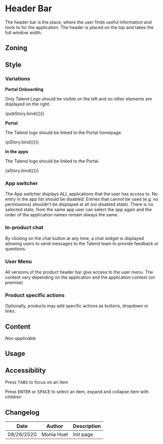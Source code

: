 




<Meta title="Components/HeaderBar" />

# Header Bar

The header bar is the place, where the user finds useful information and tools to for the application.
The header is placed on the top and takes the full window width.

## Zoning

<FigmaImage src="https://www.figma.com/file/2Sw2IvUHZ9F2srJ3L8AWxr/%F0%9F%93%90-Zoning?node-id=10%3A88" alt="zoning image for headerbar" />

## Style

### Variations

**Portal Onboarding**

Only Talend Logo should be visible on the left and no other elements are displayed on the right.

<Canvas>
	<Story name="portal-onboarding">{pobStory.bind({})}</Story>
</Canvas>

**Portal**

The Talend logo should be linked to the Portal homepage.

<Canvas>
	<Story name="portal">{pStory.bind({})}</Story>
</Canvas>

**In the apps**

The Talend logo should be linked to the Portal.

<Canvas>
	<Story name="apps">{aStory.bind({})}</Story>
</Canvas>

### App switcher

The App switcher displays ALL applications that the user has access to. No entry in the app list should be disabled. Entries that cannot be used (e.g. no permissions) shouldn't be displayed at all (no disabled state). 
There is no selected state, from the same app user can select the app again and the order of the application names remain always the same.

### In-product chat

By clicking on the chat button at any time, a chat widget is displayed allowing users to send messages to the Talend team to provide feedback or questions.

### User  Menu

All versions of the product header bar give access to the user menu.  The content vary depending on the application and the application context (on premise)

### Product specific actions

Optionally, products may add specific actions as buttons, dropdown or links. 

## Content

_Non applicable_

## Usage

## Accessibility

Press <kbd>TABS</kbd> to focus on an item

Press <kbd>ENTER</kbd> or <kbd>SPACE</kbd> to select an item, expand and collapse item with children


## Changelog

| Date       | Author     | Description |
| ---------- | ---------- | ----------- |
| 08/26/2020 | Monia Huet | Init page   |
